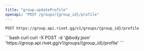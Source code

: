 ```yaml
---
title: "group.updateProfile"
openapi: "POST /groups/{group_id}/profile"
---
```


```
POST https://group.api.rivet.gg/v1/groups/{group_id}/profile
```


<RequestExample>
```bash curl
curl -X POST -d '@body.json' 'https://group.api.rivet.gg/v1/groups/{group_id}/profile'
```
</RequestExample>

